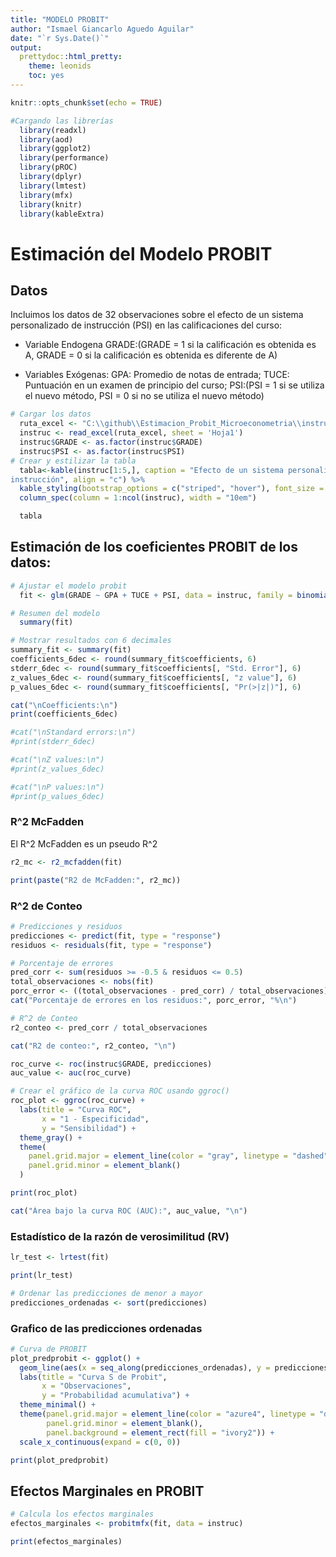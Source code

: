 ```yaml
---
title: "MODELO PROBIT"
author: "Ismael Giancarlo Aguedo Aguilar"
date: "`r Sys.Date()`"
output: 
  prettydoc::html_pretty:
    theme: leonids
    toc: yes
---
```


```r
knitr::opts_chunk$set(echo = TRUE)
```

```r
#Cargando las librerías
  library(readxl)
  library(aod)
  library(ggplot2)
  library(performance)
  library(pROC)
  library(dplyr)
  library(lmtest)
  library(mfx)
  library(knitr)
  library(kableExtra)
```

# Estimación del Modelo PROBIT

## Datos

Incluimos los datos de 32 observaciones sobre el efecto de un sistema personalizado de
instrucción (PSI) en las calificaciones del curso:

- Variable Endogena
GRADE:(GRADE = 1 si la calificación es obtenida es A, GRADE = 0 si la calificación es obtenida es diferente de A)

- Variables Exógenas:
GPA: Promedio de notas de entrada; TUCE: Puntuación en un examen de principio del curso; PSI:(PSI = 1 si se utiliza el nuevo método, PSI = 0 si no se utiliza el nuevo método)

```r
# Cargar los datos
  ruta_excel <- "C:\\github\\Estimacion_Probit_Microeconometria\\instruccion.xlsx"
  instruc <- read_excel(ruta_excel, sheet = 'Hoja1')
  instruc$GRADE <- as.factor(instruc$GRADE)
  instruc$PSI <- as.factor(instruc$PSI)
# Crear y estilizar la tabla
  tabla<-kable(instruc[1:5,], caption = "Efecto de un sistema personalizado de
instrucción", align = "c") %>%
  kable_styling(bootstrap_options = c("striped", "hover"), font_size = 12, full_width = FALSE) %>%
  column_spec(column = 1:ncol(instruc), width = "10em") 
```

```r
  tabla
```

## Estimación de los coeficientes PROBIT de los datos:

```r
# Ajustar el modelo probit
  fit <- glm(GRADE ~ GPA + TUCE + PSI, data = instruc, family = binomial(link = "probit"))
```

```r
# Resumen del modelo
  summary(fit)
```

```r
# Mostrar resultados con 6 decimales
summary_fit <- summary(fit)
coefficients_6dec <- round(summary_fit$coefficients, 6)
stderr_6dec <- round(summary_fit$coefficients[, "Std. Error"], 6)
z_values_6dec <- round(summary_fit$coefficients[, "z value"], 6)
p_values_6dec <- round(summary_fit$coefficients[, "Pr(>|z|)"], 6)
```

```r
cat("\nCoefficients:\n")
print(coefficients_6dec)

#cat("\nStandard errors:\n")
#print(stderr_6dec)

#cat("\nZ values:\n")
#print(z_values_6dec)

#cat("\nP values:\n")
#print(p_values_6dec)
```


### R^2 McFadden

El R^2 McFadden es un pseudo R^2

```r
r2_mc <- r2_mcfadden(fit)
```
```r
print(paste("R2 de McFadden:", r2_mc))
```

### R^2 de Conteo

```r
# Predicciones y residuos
predicciones <- predict(fit, type = "response")
residuos <- residuals(fit, type = "response")

# Porcentaje de errores
pred_corr <- sum(residuos >= -0.5 & residuos <= 0.5)
total_observaciones <- nobs(fit)
porc_error <- ((total_observaciones - pred_corr) / total_observaciones) * 100
cat("Porcentaje de errores en los residuos:", porc_error, "%\n")

# R^2 de Conteo
r2_conteo <- pred_corr / total_observaciones
```

```r
cat("R2 de conteo:", r2_conteo, "\n")
```

```r
roc_curve <- roc(instruc$GRADE, predicciones)
auc_value <- auc(roc_curve)
```

```r
# Crear el gráfico de la curva ROC usando ggroc()
roc_plot <- ggroc(roc_curve) +
  labs(title = "Curva ROC",
       x = "1 - Especificidad",
       y = "Sensibilidad") +
  theme_gray() +
  theme(
    panel.grid.major = element_line(color = "gray", linetype = "dashed"),
    panel.grid.minor = element_blank()
  )
```

```r
print(roc_plot)
```

```r
cat("Área bajo la curva ROC (AUC):", auc_value, "\n")
```

### Estadístico de la razón de verosimilitud (RV)

```r
lr_test <- lrtest(fit)
```
```r
print(lr_test)
```

```r
# Ordenar las predicciones de menor a mayor
predicciones_ordenadas <- sort(predicciones)
```

### Grafico de las predicciones ordenadas

```r
# Curva de PROBIT
plot_predprobit <- ggplot() +
  geom_line(aes(x = seq_along(predicciones_ordenadas), y = predicciones_ordenadas), color = "red") +
  labs(title = "Curva S de Probit",
       x = "Observaciones",
       y = "Probabilidad acumulativa") +
  theme_minimal() +
  theme(panel.grid.major = element_line(color = "azure4", linetype = "dashed"),
        panel.grid.minor = element_blank(),
        panel.background = element_rect(fill = "ivory2")) +
  scale_x_continuous(expand = c(0, 0))
```

```r
print(plot_predprobit)
```

## Efectos Marginales en PROBIT

```r
# Calcula los efectos marginales
efectos_marginales <- probitmfx(fit, data = instruc)
```

```r
print(efectos_marginales)
```





